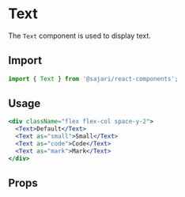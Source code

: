 
<SEO title="Text" scope="Components" description="The Text component is used for rendering text elements." />

# Text

The `Text` component is used to display text.

## Import

```js
import { Text } from '@sajari/react-components';
```

## Usage

```jsx
<div className="flex flex-col space-y-2">
  <Text>Default</Text>
  <Text as="small">Small</Text>
  <Text as="code">Code</Text>
  <Text as="mark">Mark</Text>
</div>
```

## Props
